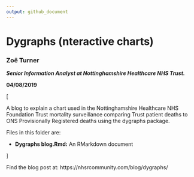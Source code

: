 ```yaml
---
output: github_document
---
```


# Dygraphs (nteractive charts)

### Zoë Turner 
___Senior Information Analyst at Nottinghamshire Healthcare NHS Trust.___

__04/08/2019__



[

A blog to explain a chart used in the Nottinghamshire Healthcare NHS Foundation Trust mortality surveillance comparing Trust patient deaths to ONS Provisionally Registered deaths using the dygraphs package.

Files in this folder are:

- __Dygraphs blog.Rmd:__ An RMarkdown document

]




Find the blog post at:
https://nhsrcommunity.com/blog/dygraphs/ 

